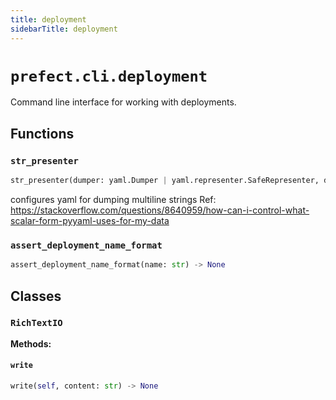 ```yaml
---
title: deployment
sidebarTitle: deployment
---
```


# `prefect.cli.deployment`



Command line interface for working with deployments.


## Functions

### `str_presenter` <sup><a href="https://github.com/prefecthq/prefect/blob/main/src/prefect/cli/deployment.py#L59" target="_blank"><Icon icon="github" size="14" /></a></sup>

```python
str_presenter(dumper: yaml.Dumper | yaml.representer.SafeRepresenter, data: str) -> yaml.ScalarNode
```


configures yaml for dumping multiline strings
Ref: https://stackoverflow.com/questions/8640959/how-can-i-control-what-scalar-form-pyyaml-uses-for-my-data


### `assert_deployment_name_format` <sup><a href="https://github.com/prefecthq/prefect/blob/main/src/prefect/cli/deployment.py#L85" target="_blank"><Icon icon="github" size="14" /></a></sup>

```python
assert_deployment_name_format(name: str) -> None
```

## Classes

### `RichTextIO` <sup><a href="https://github.com/prefecthq/prefect/blob/main/src/prefect/cli/deployment.py#L206" target="_blank"><Icon icon="github" size="14" /></a></sup>

**Methods:**

#### `write` <sup><a href="https://github.com/prefecthq/prefect/blob/main/src/prefect/cli/deployment.py#L211" target="_blank"><Icon icon="github" size="14" /></a></sup>

```python
write(self, content: str) -> None
```
